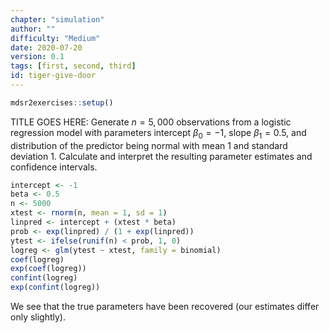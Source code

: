 ```yaml
---
chapter: "simulation"
author: ""
difficulty: "Medium"
date: 2020-07-20 
version: 0.1
tags: [first, second, third]
id: tiger-give-door
---
```


```r
mdsr2exercises::setup()
```

TITLE GOES HERE: Generate $n=5,000$ observations from a logistic regression model with parameters 
intercept $\beta_0=-1$, slope $\beta_1=0.5$, and distribution of the predictor being normal with mean 1 and standard deviation 1. Calculate and interpret the resulting parameter estimates and confidence intervals.


<!--begin-answer-->
```r
intercept <- -1
beta <- 0.5
n <- 5000
xtest <- rnorm(n, mean = 1, sd = 1)
linpred <- intercept + (xtest * beta)
prob <- exp(linpred) / (1 + exp(linpred))
ytest <- ifelse(runif(n) < prob, 1, 0)
logreg <- glm(ytest ~ xtest, family = binomial)
coef(logreg)
exp(coef(logreg))
confint(logreg)
exp(confint(logreg))
```    

We see that the true parameters have been recovered (our estimates differ only slightly).

<!--end-answer-->


